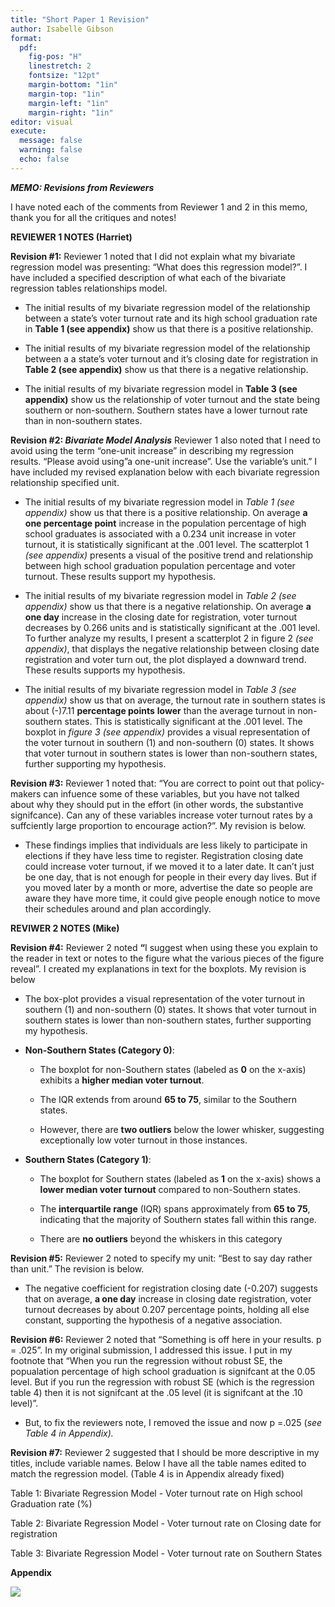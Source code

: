 ```yaml
---
title: "Short Paper 1 Revision"
author: Isabelle Gibson
format: 
  pdf:
    fig-pos: "H"
    linestretch: 2
    fontsize: "12pt"
    margin-bottom: "1in"
    margin-top: "1in"
    margin-left: "1in"
    margin-right: "1in"
editor: visual
execute: 
  message: false
  warning: false
  echo: false
---
```


***MEMO: Revisions from Reviewers***

I have noted each of the comments from Reviewer 1 and 2 in this memo, thank you for all the critiques and notes!

**REVIEWER 1 NOTES (Harriet)**

**Revision #1:** Reviewer 1 noted that I did not explain what my bivariate regression model was presenting: "What does this regression model?". I have included a specified description of what each of the bivariate regression tables relationships model.

-   The initial results of my bivariate regression model of the relationship between a state's voter turnout rate and its high school graduation rate in **Table 1 (see appendix)** show us that there is a positive relationship.

```{=html}
<!-- -->
```
-   The initial results of my bivariate regression model of the relationship between a a state's voter turnout and it's closing date for registration in **Table 2 (see appendix)** show us that there is a negative relationship.

-   The initial results of my bivariate regression model in **Table 3 (see appendix)** show us the relationship of voter turnout and the state being southern or non-southern. Southern states have a lower turnout rate than in non-southern states.

**Revision #2: *Bivariate Model Analysis*** Reviewer 1 also noted that I need to avoid using the term "one-unit increase" in describing my regression results. "Please avoid using "a one-unit increase". Use the variable's unit." I have included my revised explanation below with each bivariate regression relationship specified unit.

-   The initial results of my bivariate regression model in *Table 1 (see appendix)* show us that there is a positive relationship. On average **a one percentage point** increase in the population percentage of high school graduates is associated with a 0.234 unit increase in voter turnout, it is statistically significant at the .001 level. The scatterplot 1 *(see appendix)* presents a visual of the positive trend and relationship between high school graduation population percentage and voter turnout. These results support my hypothesis.

-   The initial results of my bivariate regression model in *Table 2 (see appendix)* show us that there is a negative relationship. On average **a one day** increase in the closing date for registration, voter turnout decreases by 0.266 units and is statistically significant at the .001 level. To further analyze my results, I present a scatterplot 2 in figure 2 *(see appendix)*, that displays the negative relationship between closing date registration and voter turn out, the plot displayed a downward trend. These results supports my hypothesis.

-   The initial results of my bivariate regression model in *Table 3 (see appendix)* show us that on average, the turnout rate in southern states is about (-)7.11 **percentage points** **lower** than the average turnout in non-southern states. This is statistically significant at the .001 level. The boxplot in *figure 3* *(see appendix)* provides a visual representation of the voter turnout in southern (1) and non-southern (0) states. It shows that voter turnout in southern states is lower than non-southern states, further supporting my hypothesis.

**Revision #3:** Reviewer 1 noted that: "You are correct to point out that policy-makers can infuence some of these variables, but you have not talked about why they should put in the effort (in other words, the substantive signifcance). Can any of these variables increase voter turnout rates by a suffciently large proportion to encourage action?". My revision is below.

-   These findings implies that individuals are less likely to participate in elections if they have less time to register. Registration closing date could increase voter turnout, if we moved it to a later date. It can't just be one day, that is not enough for people in their every day lives. But if you moved later by a month or more, advertise the date so people are aware they have more time, it could give people enough notice to move their schedules around and plan accordingly.

**REVIWER 2 NOTES (Mike)**

**Revision #4:** Reviewer 2 noted **"**I suggest when using these you explain to the reader in text or notes to the figure what the various pieces of the figure reveal". I created my explanations in text for the boxplots. My revision is below

-   The box-plot provides a visual representation of the voter turnout in southern (1) and non-southern (0) states. It shows that voter turnout in southern states is lower than non-southern states, further supporting my hypothesis.

-   **Non-Southern States (Category 0)**:

    -   The boxplot for non-Southern states (labeled as **0** on the x-axis) exhibits a **higher median voter turnout**.

    -   The IQR extends from around **65 to 75**, similar to the Southern states.

    -   However, there are **two outliers** below the lower whisker, suggesting exceptionally low voter turnout in those instances.

-   **Southern States (Category 1)**:

    -   The boxplot for Southern states (labeled as **1** on the x-axis) shows a **lower median voter turnout** compared to non-Southern states.

    -   The **interquartile range** (IQR) spans approximately from **65 to 75**, indicating that the majority of Southern states fall within this range.

    -   There are **no outliers** beyond the whiskers in this category

**Revision #5:** Reviewer 2 noted to specify my unit: "Best to say day rather than unit." The revision is below.

-   The negative coefficient for registration closing date (-0.207) suggests that on average, **a one day** increase in closing date registration, voter turnout decreases by about 0.207 percentage points, holding all else constant, supporting the hypothesis of a negative association.

**Revision #6:** Reviewer 2 noted that "Something is off here in your results. p = .025". In my original submission, I addressed this issue. I put in my footnote that "When you run the regression without robust SE, the popualation percentage of high school graduation is signifcant at the 0.05 level. But if you run the regression with robust SE (which is the regression table 4) then it is not signifcant at the .05 level (it is signifcant at the .10 level)".

-   But, to fix the reviewers note, I removed the issue and now p =.025 (*see Table 4 in Appendix).*

**Revision #7:** Reviewer 2 suggested that I should be more descriptive in my titles, include variable names. Below I have all the table names edited to match the regression model. (Table 4 is in Appendix already fixed)

Table 1: Bivariate Regression Model - Voter turnout rate on High school Graduation rate (%)

Table 2: Bivariate Regression Model - Voter turnout rate on Closing date for registration

Table 3: Bivariate Regression Model - Voter turnout rate on Southern States

**Appendix**

![](revision-table4.png)
